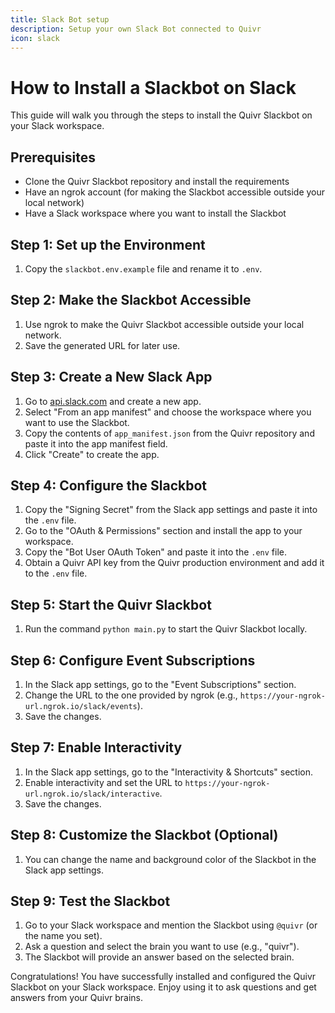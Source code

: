 ```yaml
---
title: Slack Bot setup
description: Setup your own Slack Bot connected to Quivr
icon: slack
---
```


# How to Install a Slackbot on Slack

This guide will walk you through the steps to install the Quivr Slackbot on your Slack workspace.

## Prerequisites

- Clone the Quivr Slackbot repository and install the requirements
- Have an ngrok account (for making the Slackbot accessible outside your local network)
- Have a Slack workspace where you want to install the Slackbot

## Step 1: Set up the Environment

1. Copy the `slackbot.env.example` file and rename it to `.env`.

## Step 2: Make the Slackbot Accessible

1. Use ngrok to make the Quivr Slackbot accessible outside your local network.
2. Save the generated URL for later use.

## Step 3: Create a New Slack App

1. Go to [api.slack.com](https://api.slack.com/) and create a new app.
2. Select "From an app manifest" and choose the workspace where you want to use the Slackbot.
3. Copy the contents of `app_manifest.json` from the Quivr repository and paste it into the app manifest field.
4. Click "Create" to create the app.

## Step 4: Configure the Slackbot

1. Copy the "Signing Secret" from the Slack app settings and paste it into the `.env` file.
2. Go to the "OAuth & Permissions" section and install the app to your workspace.
3. Copy the "Bot User OAuth Token" and paste it into the `.env` file.
4. Obtain a Quivr API key from the Quivr production environment and add it to the `.env` file.

## Step 5: Start the Quivr Slackbot

1. Run the command `python main.py` to start the Quivr Slackbot locally.

## Step 6: Configure Event Subscriptions

1. In the Slack app settings, go to the "Event Subscriptions" section.
2. Change the URL to the one provided by ngrok (e.g., `https://your-ngrok-url.ngrok.io/slack/events`).
3. Save the changes.

## Step 7: Enable Interactivity

1. In the Slack app settings, go to the "Interactivity & Shortcuts" section.
2. Enable interactivity and set the URL to `https://your-ngrok-url.ngrok.io/slack/interactive`.
3. Save the changes.

## Step 8: Customize the Slackbot (Optional)

1. You can change the name and background color of the Slackbot in the Slack app settings.

## Step 9: Test the Slackbot

1. Go to your Slack workspace and mention the Slackbot using `@quivr` (or the name you set).
2. Ask a question and select the brain you want to use (e.g., "quivr").
3. The Slackbot will provide an answer based on the selected brain.

Congratulations! You have successfully installed and configured the Quivr Slackbot on your Slack workspace. Enjoy using it to ask questions and get answers from your Quivr brains.